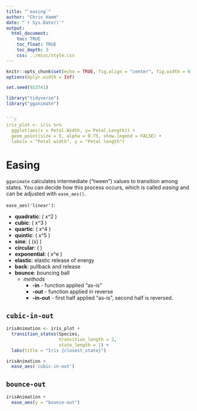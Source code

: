 ```yaml
---
title: "`easing`"
author: "Chris Hamm"
date: "`r Sys.Date()`"
output: 
  html_document:
    toc: TRUE
    toc_float: TRUE
    toc_depth: 3
    css: ../misc/style.css
---
```



```r
knitr::opts_chunk$set(echo = TRUE, fig.align = "center", fig.width = 6, fig.asp = 0.618, fig.show = "hold", cache = TRUE)
options(dplyr.width = Inf)
```


```r
set.seed(923741)

library("tidyverse")
library("gganimate")


```r
iris_plot <- iris %>% 
  ggplot(aes(x = Petal.Width, y= Petal.Length)) +
  geom_point(size = 5, alpha = 0.75, show.legend = FALSE) +
  labs(x = "Petal width", y = "Petal length")
```



# Easing

`gganimate` calculates intermediate ("tween") values to transition among states. You can decide how this process occurs, which is called *easing* and can be adjusted with `ease_aes()`.

`ease_aes('linear')`:

  - **quadratic**: \( x^2 \) 
  - **cubic**: \( x^3 \)
  - **quartic**: \( x^4 \)
  - **quintic**: \( x^5 \)
  - **sine**: \( \sin(x) \)
  - **circular**: \( \frac{\pi}{2} \)
  - **exponential**: \( x^e \)
  - **elastic**: elastic release of energy
  - **back**: pullback and release
  - **bounce**: bouncing ball
    - *methods*
      - **-in** - function applied "as-is"
      - **-out** - function applied in reverse
      - **-in-out** - first half applied "as-is", second half is reversed.
      

## `cubic-in-out`
```r
irisAnimation <- iris_plot +
  transition_states(Species,
                    transition_length = 2, 
                    state_length = 1) +
  labs(title = "Iris {closest_state}")

irisAnimation +
  ease_aes('cubic-in-out')
```


## `bounce-out`
```r
irisAnimation +
  ease_aes(y = "bounce-out")
```
